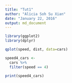 ```yaml
---
title: "Tut1"
author: "Alicia Soh Su Xian"
date: "January 22, 2016"
output: md_document
---
```


```r
library(ggplot2)
library(dplyr)
```

```r
qplot(speed, dist, data=cars)
```

```r
speed4_cars <-
  cars %>%
  filter(speed == 4)

print(speed4_cars)
```

